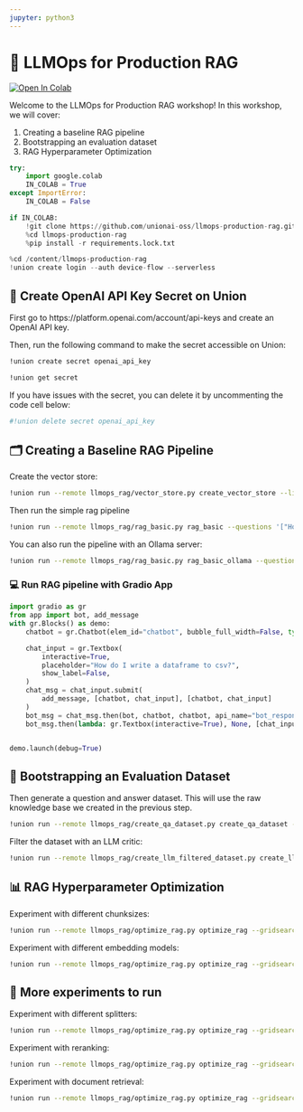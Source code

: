 ```yaml
---
jupyter: python3
---
```


# 🚀 LLMOps for Production RAG

<a target="_blank" href="https://colab.research.google.com/github/unionai-oss/llmops-production-rag/blob/main/workshop.ipynb">
  <img src="https://colab.research.google.com/assets/colab-badge.svg" alt="Open In Colab"/>
</a>

Welcome to the LLMOps for Production RAG workshop! In this workshop, we will cover:

1. Creating a baseline RAG pipeline
2. Bootstrapping an evaluation dataset
3. RAG Hyperparameter Optimization


```python
try:
    import google.colab
    IN_COLAB = True
except ImportError:
    IN_COLAB = False

if IN_COLAB:
    !git clone https://github.com/unionai-oss/llmops-production-rag.git
    %cd llmops-production-rag
    %pip install -r requirements.lock.txt
```


```python
%cd /content/llmops-production-rag
!union create login --auth device-flow --serverless
```

## 🔑 Create OpenAI API Key Secret on Union

First go to https://platform.openai.com/account/api-keys and create an OpenAI API key.

Then, run the following command to make the secret accessible on Union:

```bash
!union create secret openai_api_key
```

```bash
!union get secret
```

If you have issues with the secret, you can delete it by uncommenting the code cell below:

```bash
#!union delete secret openai_api_key
```


## 🗂️ Creating a Baseline RAG Pipeline

Create the vector store:

```bash
!union run --remote llmops_rag/vector_store.py create_vector_store --limit 10
```

Then run the simple rag pipeline

```bash
!union run --remote llmops_rag/rag_basic.py rag_basic --questions '["How do I read and write a pandas dataframe to csv format?"]'
```

You can also run the pipeline with an Ollama server:

```bash
!union run --remote llmops_rag/rag_basic.py rag_basic_ollama --questions '["How do I read and write a pandas dataframe to csv format?"]'
```

### 💻 Run RAG pipeline with Gradio App

```python
import gradio as gr
from app import bot, add_message
with gr.Blocks() as demo:
    chatbot = gr.Chatbot(elem_id="chatbot", bubble_full_width=False, type="messages")

    chat_input = gr.Textbox(
        interactive=True,
        placeholder="How do I write a dataframe to csv?",
        show_label=False,
    )
    chat_msg = chat_input.submit(
        add_message, [chatbot, chat_input], [chatbot, chat_input]
    )
    bot_msg = chat_msg.then(bot, chatbot, chatbot, api_name="bot_response")
    bot_msg.then(lambda: gr.Textbox(interactive=True), None, [chat_input])


demo.launch(debug=True)
```

## 🥾 Bootstrapping an Evaluation Dataset

Then generate a question and answer dataset. This will use the raw knowledge base we created
in the previous step.

```bash
!union run --remote llmops_rag/create_qa_dataset.py create_qa_dataset --n_questions_per_doc 5 --n_answers_per_question 5
```

Filter the dataset with an LLM critic:

```bash
!union run --remote llmops_rag/create_llm_filtered_dataset.py create_llm_filtered_dataset
```


## 📊 RAG Hyperparameter Optimization

Experiment with different chunksizes:

```bash
!union run --remote llmops_rag/optimize_rag.py optimize_rag --gridsearch_config config/chunksize_experiment.yaml
```

Experiment with different embedding models:

```bash
!union run --remote llmops_rag/optimize_rag.py optimize_rag --gridsearch_config config/embedding_model_experiment.yaml
```

## 🧪 More experiments to run

Experiment with different splitters:

```bash
!union run --remote llmops_rag/optimize_rag.py optimize_rag --gridsearch_config config/splitter_experiment.yaml
```

Experiment with reranking:

```bash
!union run --remote llmops_rag/optimize_rag.py optimize_rag --gridsearch_config config/reranking_experiment.yaml
```

Experiment with document retrieval:

```bash
!union run --remote llmops_rag/optimize_rag.py optimize_rag --gridsearch_config config/search_params_experiment.yaml
```
